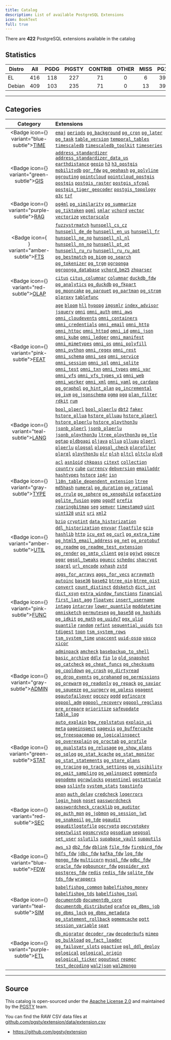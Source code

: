 ```yaml
---
title: Catalog
description: List of available PostgreSQL Extensions
icon: BookText
full: true
---
```



There are **422** PostgreSQL extensions available in the catalog

## Statistics

| Distro | All | PGDG | PIGSTY | CONTRIB | OTHER | MISS | PG17 | PG16 | PG15 | PG14 | PG13 |
| -------------- |:----:|:----:|:----:|:----:|:----:|:----:|:----:|:----:|:----:|:----:|:----:|
| EL | 416 | 118 | 227 | 71 | 0 | 6 | 397 | 408 | 410 | 390 | 368 |
| Debian | 409 | 103 | 235 | 71 | 0 | 13 | 395 | 401 | 403 | 387 | 363 |

-------

## Categories

| Category | Extensions |
|:--------:|:-----------|
| <Badge icon={<Clock />} variant="blue-subtle"><a href="/ext/time" className="no-underline">TIME</a></Badge> | [`emaj`](/ext/emaj) [`periods`](/ext/periods) [`pg_background`](/ext/pg_background) [`pg_cron`](/ext/pg_cron) [`pg_later`](/ext/pg_later) [`pg_task`](/ext/pg_task) [`table_version`](/ext/table_version) [`temporal_tables`](/ext/temporal_tables) [`timescaledb`](/ext/timescaledb) [`timescaledb_toolkit`](/ext/timescaledb_toolkit) [`timeseries`](/ext/timeseries) |
| <Badge icon={<Globe />} variant="green-subtle"><a href="/ext/gis" className="no-underline">GIS</a></Badge> | [`address_standardizer`](/ext/address_standardizer) [`address_standardizer_data_us`](/ext/address_standardizer_data_us) [`earthdistance`](/ext/earthdistance) [`geoip`](/ext/geoip) [`h3`](/ext/h3) [`h3_postgis`](/ext/h3_postgis) [`mobilitydb`](/ext/mobilitydb) [`ogr_fdw`](/ext/ogr_fdw) [`pg_geohash`](/ext/pg_geohash) [`pg_polyline`](/ext/pg_polyline) [`pgrouting`](/ext/pgrouting) [`pointcloud`](/ext/pointcloud) [`pointcloud_postgis`](/ext/pointcloud_postgis) [`postgis`](/ext/postgis) [`postgis_raster`](/ext/postgis_raster) [`postgis_sfcgal`](/ext/postgis_sfcgal) [`postgis_tiger_geocoder`](/ext/postgis_tiger_geocoder) [`postgis_topology`](/ext/postgis_topology) [`q3c`](/ext/q3c) [`tzf`](/ext/tzf) |
| <Badge icon={<Brain />} variant="purple-subtle"><a href="/ext/rag" className="no-underline">RAG</a></Badge> | [`pg4ml`](/ext/pg4ml) [`pg_similarity`](/ext/pg_similarity) [`pg_summarize`](/ext/pg_summarize) [`pg_tiktoken`](/ext/pg_tiktoken) [`pgml`](/ext/pgml) [`smlar`](/ext/smlar) [`vchord`](/ext/vchord) [`vector`](/ext/vector) [`vectorize`](/ext/vectorize) [`vectorscale`](/ext/vectorscale) |
| <Badge icon={<Search />} variant="amber-subtle"><a href="/ext/fts" className="no-underline">FTS</a></Badge> | [`fuzzystrmatch`](/ext/fuzzystrmatch) [`hunspell_cs_cz`](/ext/hunspell_cs_cz) [`hunspell_de_de`](/ext/hunspell_de_de) [`hunspell_en_us`](/ext/hunspell_en_us) [`hunspell_fr`](/ext/hunspell_fr) [`hunspell_ne_np`](/ext/hunspell_ne_np) [`hunspell_nl_nl`](/ext/hunspell_nl_nl) [`hunspell_nn_no`](/ext/hunspell_nn_no) [`hunspell_pt_pt`](/ext/hunspell_pt_pt) [`hunspell_ru_ru`](/ext/hunspell_ru_ru) [`hunspell_ru_ru_aot`](/ext/hunspell_ru_ru_aot) [`pg_bestmatch`](/ext/pg_bestmatch) [`pg_bigm`](/ext/pg_bigm) [`pg_search`](/ext/pg_search) [`pg_tokenizer`](/ext/pg_tokenizer) [`pg_trgm`](/ext/pg_trgm) [`pgroonga`](/ext/pgroonga) [`pgroonga_database`](/ext/pgroonga_database) [`vchord_bm25`](/ext/vchord_bm25) [`zhparser`](/ext/zhparser) |
| <Badge icon={<ChartNoAxesCombined />} variant="red-subtle"><a href="/ext/olap" className="no-underline">OLAP</a></Badge> | [`citus`](/ext/citus) [`citus_columnar`](/ext/citus_columnar) [`columnar`](/ext/columnar) [`duckdb_fdw`](/ext/duckdb_fdw) [`pg_analytics`](/ext/pg_analytics) [`pg_duckdb`](/ext/pg_duckdb) [`pg_fkpart`](/ext/pg_fkpart) [`pg_mooncake`](/ext/pg_mooncake) [`pg_parquet`](/ext/pg_parquet) [`pg_partman`](/ext/pg_partman) [`pg_strom`](/ext/pg_strom) [`plproxy`](/ext/plproxy) [`tablefunc`](/ext/tablefunc) |
| <Badge icon={<Sparkles />} variant="pink-subtle"><a href="/ext/feat" className="no-underline">FEAT</a></Badge> | [`age`](/ext/age) [`bloom`](/ext/bloom) [`hll`](/ext/hll) [`hypopg`](/ext/hypopg) [`imgsmlr`](/ext/imgsmlr) [`index_advisor`](/ext/index_advisor) [`jsquery`](/ext/jsquery) [`omni`](/ext/omni) [`omni_auth`](/ext/omni_auth) [`omni_aws`](/ext/omni_aws) [`omni_cloudevents`](/ext/omni_cloudevents) [`omni_containers`](/ext/omni_containers) [`omni_credentials`](/ext/omni_credentials) [`omni_email`](/ext/omni_email) [`omni_http`](/ext/omni_http) [`omni_httpc`](/ext/omni_httpc) [`omni_httpd`](/ext/omni_httpd) [`omni_id`](/ext/omni_id) [`omni_json`](/ext/omni_json) [`omni_kube`](/ext/omni_kube) [`omni_ledger`](/ext/omni_ledger) [`omni_manifest`](/ext/omni_manifest) [`omni_mimetypes`](/ext/omni_mimetypes) [`omni_os`](/ext/omni_os) [`omni_polyfill`](/ext/omni_polyfill) [`omni_python`](/ext/omni_python) [`omni_regex`](/ext/omni_regex) [`omni_rest`](/ext/omni_rest) [`omni_schema`](/ext/omni_schema) [`omni_seq`](/ext/omni_seq) [`omni_service`](/ext/omni_service) [`omni_session`](/ext/omni_session) [`omni_sql`](/ext/omni_sql) [`omni_sqlite`](/ext/omni_sqlite) [`omni_test`](/ext/omni_test) [`omni_txn`](/ext/omni_txn) [`omni_types`](/ext/omni_types) [`omni_var`](/ext/omni_var) [`omni_vfs`](/ext/omni_vfs) [`omni_vfs_types_v1`](/ext/omni_vfs_types_v1) [`omni_web`](/ext/omni_web) [`omni_worker`](/ext/omni_worker) [`omni_xml`](/ext/omni_xml) [`omni_yaml`](/ext/omni_yaml) [`pg_cardano`](/ext/pg_cardano) [`pg_graphql`](/ext/pg_graphql) [`pg_hint_plan`](/ext/pg_hint_plan) [`pg_incremental`](/ext/pg_incremental) [`pg_ivm`](/ext/pg_ivm) [`pg_jsonschema`](/ext/pg_jsonschema) [`pgmq`](/ext/pgmq) [`pgq`](/ext/pgq) [`plan_filter`](/ext/plan_filter) [`rdkit`](/ext/rdkit) [`rum`](/ext/rum) |
| <Badge icon={<BookA />} variant="teal-subtle"><a href="/ext/lang" className="no-underline">LANG</a></Badge> | [`bool_plperl`](/ext/bool_plperl) [`bool_plperlu`](/ext/bool_plperlu) [`dbt2`](/ext/dbt2) [`faker`](/ext/faker) [`hstore_pllua`](/ext/hstore_pllua) [`hstore_plluau`](/ext/hstore_plluau) [`hstore_plperl`](/ext/hstore_plperl) [`hstore_plperlu`](/ext/hstore_plperlu) [`hstore_plpython3u`](/ext/hstore_plpython3u) [`jsonb_plperl`](/ext/jsonb_plperl) [`jsonb_plperlu`](/ext/jsonb_plperlu) [`jsonb_plpython3u`](/ext/jsonb_plpython3u) [`ltree_plpython3u`](/ext/ltree_plpython3u) [`pg_tle`](/ext/pg_tle) [`pgtap`](/ext/pgtap) [`pldbgapi`](/ext/pldbgapi) [`pljava`](/ext/pljava) [`pllua`](/ext/pllua) [`plluau`](/ext/plluau) [`plperl`](/ext/plperl) [`plperlu`](/ext/plperlu) [`plpgsql`](/ext/plpgsql) [`plpgsql_check`](/ext/plpgsql_check) [`plprofiler`](/ext/plprofiler) [`plprql`](/ext/plprql) [`plpython3u`](/ext/plpython3u) [`plr`](/ext/plr) [`plsh`](/ext/plsh) [`pltcl`](/ext/pltcl) [`pltclu`](/ext/pltclu) [`plv8`](/ext/plv8) |
| <Badge icon={<Boxes />} variant="gray-subtle"><a href="/ext/type" className="no-underline">TYPE</a></Badge> | [`acl`](/ext/acl) [`asn1oid`](/ext/asn1oid) [`chkpass`](/ext/chkpass) [`citext`](/ext/citext) [`collection`](/ext/collection) [`country`](/ext/country) [`cube`](/ext/cube) [`currency`](/ext/currency) [`debversion`](/ext/debversion) [`emailaddr`](/ext/emailaddr) [`hashtypes`](/ext/hashtypes) [`hstore`](/ext/hstore) [`ip4r`](/ext/ip4r) [`isn`](/ext/isn) [`l10n_table_dependent_extension`](/ext/l10n_table_dependent_extension) [`ltree`](/ext/ltree) [`md5hash`](/ext/md5hash) [`numeral`](/ext/numeral) [`pg_duration`](/ext/pg_duration) [`pg_rational`](/ext/pg_rational) [`pg_rrule`](/ext/pg_rrule) [`pg_sphere`](/ext/pg_sphere) [`pg_xenophile`](/ext/pg_xenophile) [`pgfaceting`](/ext/pgfaceting) [`pglite_fusion`](/ext/pglite_fusion) [`pgmp`](/ext/pgmp) [`pgpdf`](/ext/pgpdf) [`prefix`](/ext/prefix) [`roaringbitmap`](/ext/roaringbitmap) [`seg`](/ext/seg) [`semver`](/ext/semver) [`timestamp9`](/ext/timestamp9) [`uint`](/ext/uint) [`uint128`](/ext/uint128) [`unit`](/ext/unit) [`uri`](/ext/uri) [`xml2`](/ext/xml2) |
| <Badge icon={<Wrench />} variant="amber-subtle"><a href="/ext/util" className="no-underline">UTIL</a></Badge> | [`bzip`](/ext/bzip) [`cryptint`](/ext/cryptint) [`data_historization`](/ext/data_historization) [`ddl_historization`](/ext/ddl_historization) [`envvar`](/ext/envvar) [`floatfile`](/ext/floatfile) [`gzip`](/ext/gzip) [`hashlib`](/ext/hashlib) [`http`](/ext/http) [`icu_ext`](/ext/icu_ext) [`pg_curl`](/ext/pg_curl) [`pg_extra_time`](/ext/pg_extra_time) [`pg_html5_email_address`](/ext/pg_html5_email_address) [`pg_net`](/ext/pg_net) [`pg_protobuf`](/ext/pg_protobuf) [`pg_readme`](/ext/pg_readme) [`pg_readme_test_extension`](/ext/pg_readme_test_extension) [`pg_render`](/ext/pg_render) [`pg_smtp_client`](/ext/pg_smtp_client) [`pgjq`](/ext/pgjq) [`pgjwt`](/ext/pgjwt) [`pgpcre`](/ext/pgpcre) [`pgqr`](/ext/pgqr) [`pgsql_tweaks`](/ext/pgsql_tweaks) [`pguecc`](/ext/pguecc) [`schedoc`](/ext/schedoc) [`shacrypt`](/ext/shacrypt) [`sparql`](/ext/sparql) [`url_encode`](/ext/url_encode) [`xxhash`](/ext/xxhash) [`zstd`](/ext/zstd) |
| <Badge icon={<Variable />} variant="pink-subtle"><a href="/ext/func" className="no-underline">FUNC</a></Badge> | [`aggs_for_arrays`](/ext/aggs_for_arrays) [`aggs_for_vecs`](/ext/aggs_for_vecs) [`arraymath`](/ext/arraymath) [`autoinc`](/ext/autoinc) [`base36`](/ext/base36) [`base62`](/ext/base62) [`btree_gin`](/ext/btree_gin) [`btree_gist`](/ext/btree_gist) [`convert`](/ext/convert) [`count_distinct`](/ext/count_distinct) [`ddsketch`](/ext/ddsketch) [`dict_int`](/ext/dict_int) [`dict_xsyn`](/ext/dict_xsyn) [`extra_window_functions`](/ext/extra_window_functions) [`financial`](/ext/financial) [`first_last_agg`](/ext/first_last_agg) [`floatvec`](/ext/floatvec) [`insert_username`](/ext/insert_username) [`intagg`](/ext/intagg) [`intarray`](/ext/intarray) [`lower_quantile`](/ext/lower_quantile) [`moddatetime`](/ext/moddatetime) [`omnisketch`](/ext/omnisketch) [`permuteseq`](/ext/permuteseq) [`pg_base58`](/ext/pg_base58) [`pg_hashids`](/ext/pg_hashids) [`pg_idkit`](/ext/pg_idkit) [`pg_math`](/ext/pg_math) [`pg_uuidv7`](/ext/pg_uuidv7) [`pgx_ulid`](/ext/pgx_ulid) [`quantile`](/ext/quantile) [`random`](/ext/random) [`refint`](/ext/refint) [`sequential_uuids`](/ext/sequential_uuids) [`tcn`](/ext/tcn) [`tdigest`](/ext/tdigest) [`topn`](/ext/topn) [`tsm_system_rows`](/ext/tsm_system_rows) [`tsm_system_time`](/ext/tsm_system_time) [`unaccent`](/ext/unaccent) [`uuid-ossp`](/ext/uuid-ossp) [`vasco`](/ext/vasco) [`xicor`](/ext/xicor) |
| <Badge icon={<Landmark />} variant="gray-subtle"><a href="/ext/admin" className="no-underline">ADMIN</a></Badge> | [`adminpack`](/ext/adminpack) [`amcheck`](/ext/amcheck) [`basebackup_to_shell`](/ext/basebackup_to_shell) [`basic_archive`](/ext/basic_archive) [`ddlx`](/ext/ddlx) [`fio`](/ext/fio) [`lo`](/ext/lo) [`old_snapshot`](/ext/old_snapshot) [`pg_catcheck`](/ext/pg_catcheck) [`pg_cheat_funcs`](/ext/pg_cheat_funcs) [`pg_checksums`](/ext/pg_checksums) [`pg_cooldown`](/ext/pg_cooldown) [`pg_crash`](/ext/pg_crash) [`pg_dirtyread`](/ext/pg_dirtyread) [`pg_drop_events`](/ext/pg_drop_events) [`pg_orphaned`](/ext/pg_orphaned) [`pg_permissions`](/ext/pg_permissions) [`pg_prewarm`](/ext/pg_prewarm) [`pg_readonly`](/ext/pg_readonly) [`pg_repack`](/ext/pg_repack) [`pg_savior`](/ext/pg_savior) [`pg_squeeze`](/ext/pg_squeeze) [`pg_surgery`](/ext/pg_surgery) [`pg_upless`](/ext/pg_upless) [`pgagent`](/ext/pgagent) [`pgautofailover`](/ext/pgautofailover) [`pgcozy`](/ext/pgcozy) [`pgdd`](/ext/pgdd) [`pgfincore`](/ext/pgfincore) [`pgpool_adm`](/ext/pgpool_adm) [`pgpool_recovery`](/ext/pgpool_recovery) [`pgpool_regclass`](/ext/pgpool_regclass) [`pre_prepare`](/ext/pre_prepare) [`prioritize`](/ext/prioritize) [`safeupdate`](/ext/safeupdate) [`table_log`](/ext/table_log) |
| <Badge icon={<Activity />} variant="green-subtle"><a href="/ext/stat" className="no-underline">STAT</a></Badge> | [`auto_explain`](/ext/auto_explain) [`bgw_replstatus`](/ext/bgw_replstatus) [`explain_ui`](/ext/explain_ui) [`meta`](/ext/meta) [`pageinspect`](/ext/pageinspect) [`pagevis`](/ext/pagevis) [`pg_buffercache`](/ext/pg_buffercache) [`pg_freespacemap`](/ext/pg_freespacemap) [`pg_logicalinspect`](/ext/pg_logicalinspect) [`pg_overexplain`](/ext/pg_overexplain) [`pg_proctab`](/ext/pg_proctab) [`pg_profile`](/ext/pg_profile) [`pg_qualstats`](/ext/pg_qualstats) [`pg_relusage`](/ext/pg_relusage) [`pg_show_plans`](/ext/pg_show_plans) [`pg_sqlog`](/ext/pg_sqlog) [`pg_stat_kcache`](/ext/pg_stat_kcache) [`pg_stat_monitor`](/ext/pg_stat_monitor) [`pg_stat_statements`](/ext/pg_stat_statements) [`pg_store_plans`](/ext/pg_store_plans) [`pg_tracing`](/ext/pg_tracing) [`pg_track_settings`](/ext/pg_track_settings) [`pg_visibility`](/ext/pg_visibility) [`pg_wait_sampling`](/ext/pg_wait_sampling) [`pg_walinspect`](/ext/pg_walinspect) [`pgmeminfo`](/ext/pgmeminfo) [`pgnodemx`](/ext/pgnodemx) [`pgrowlocks`](/ext/pgrowlocks) [`pgsentinel`](/ext/pgsentinel) [`pgstattuple`](/ext/pgstattuple) [`powa`](/ext/powa) [`sslinfo`](/ext/sslinfo) [`system_stats`](/ext/system_stats) [`toastinfo`](/ext/toastinfo) |
| <Badge icon={<Shield />} variant="red-subtle"><a href="/ext/sec" className="no-underline">SEC</a></Badge> | [`anon`](/ext/anon) [`auth_delay`](/ext/auth_delay) [`credcheck`](/ext/credcheck) [`logerrors`](/ext/logerrors) [`login_hook`](/ext/login_hook) [`noset`](/ext/noset) [`passwordcheck`](/ext/passwordcheck) [`passwordcheck_cracklib`](/ext/passwordcheck_cracklib) [`pg_auditor`](/ext/pg_auditor) [`pg_auth_mon`](/ext/pg_auth_mon) [`pg_jobmon`](/ext/pg_jobmon) [`pg_session_jwt`](/ext/pg_session_jwt) [`pg_snakeoil`](/ext/pg_snakeoil) [`pg_tde`](/ext/pg_tde) [`pgaudit`](/ext/pgaudit) [`pgauditlogtofile`](/ext/pgauditlogtofile) [`pgcrypto`](/ext/pgcrypto) [`pgcryptokey`](/ext/pgcryptokey) [`pgextwlist`](/ext/pgextwlist) [`pgsmcrypto`](/ext/pgsmcrypto) [`pgsodium`](/ext/pgsodium) [`sepgsql`](/ext/sepgsql) [`set_user`](/ext/set_user) [`sslutils`](/ext/sslutils) [`supabase_vault`](/ext/supabase_vault) [`supautils`](/ext/supautils) |
| <Badge icon={<FileInput />} variant="blue-subtle"><a href="/ext/fdw" className="no-underline">FDW</a></Badge> | [`aws_s3`](/ext/aws_s3) [`db2_fdw`](/ext/db2_fdw) [`dblink`](/ext/dblink) [`file_fdw`](/ext/file_fdw) [`firebird_fdw`](/ext/firebird_fdw) [`hdfs_fdw`](/ext/hdfs_fdw) [`jdbc_fdw`](/ext/jdbc_fdw) [`kafka_fdw`](/ext/kafka_fdw) [`log_fdw`](/ext/log_fdw) [`mongo_fdw`](/ext/mongo_fdw) [`multicorn`](/ext/multicorn) [`mysql_fdw`](/ext/mysql_fdw) [`odbc_fdw`](/ext/odbc_fdw) [`oracle_fdw`](/ext/oracle_fdw) [`pgbouncer_fdw`](/ext/pgbouncer_fdw) [`pgspider_ext`](/ext/pgspider_ext) [`postgres_fdw`](/ext/postgres_fdw) [`redis`](/ext/redis) [`redis_fdw`](/ext/redis_fdw) [`sqlite_fdw`](/ext/sqlite_fdw) [`tds_fdw`](/ext/tds_fdw) [`wrappers`](/ext/wrappers) |
| <Badge icon={<Shell />} variant="teal-subtle"><a href="/ext/sim" className="no-underline">SIM</a></Badge> | [`babelfishpg_common`](/ext/babelfishpg_common) [`babelfishpg_money`](/ext/babelfishpg_money) [`babelfishpg_tds`](/ext/babelfishpg_tds) [`babelfishpg_tsql`](/ext/babelfishpg_tsql) [`documentdb`](/ext/documentdb) [`documentdb_core`](/ext/documentdb_core) [`documentdb_distributed`](/ext/documentdb_distributed) [`orafce`](/ext/orafce) [`pg_dbms_job`](/ext/pg_dbms_job) [`pg_dbms_lock`](/ext/pg_dbms_lock) [`pg_dbms_metadata`](/ext/pg_dbms_metadata) [`pg_statement_rollback`](/ext/pg_statement_rollback) [`pgmemcache`](/ext/pgmemcache) [`pgtt`](/ext/pgtt) [`session_variable`](/ext/session_variable) [`spat`](/ext/spat) |
| <Badge icon={<Truck />} variant="purple-subtle"><a href="/ext/etl" className="no-underline">ETL</a></Badge> | [`db_migrator`](/ext/db_migrator) [`decoder_raw`](/ext/decoder_raw) [`decoderbufs`](/ext/decoderbufs) [`mimeo`](/ext/mimeo) [`pg_bulkload`](/ext/pg_bulkload) [`pg_fact_loader`](/ext/pg_fact_loader) [`pg_failover_slots`](/ext/pg_failover_slots) [`pgactive`](/ext/pgactive) [`pgl_ddl_deploy`](/ext/pgl_ddl_deploy) [`pglogical`](/ext/pglogical) [`pglogical_origin`](/ext/pglogical_origin) [`pglogical_ticker`](/ext/pglogical_ticker) [`pgoutput`](/ext/pgoutput) [`repmgr`](/ext/repmgr) [`test_decoding`](/ext/test_decoding) [`wal2json`](/ext/wal2json) [`wal2mongo`](/ext/wal2mongo) |

------

## Source

This catalog is open-sourced under the [Apache License 2.0](https://github.com/pgsty/extension/blob/main/LICENSE) and maintained by the [PGSTY](https://github.com/pgsty) team.

You can find the RAW CSV data files at [github.com/pgsty/extension/data/extension.csv](https://github.com/pgsty/extension/blob/main/data/extension.csv)

- https://github.com/pgsty/extension



